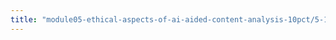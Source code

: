 ```yaml
---
title: "module05-ethical-aspects-of-ai-aided-content-analysis-10pct/5-1-2-computer-lab.qmd"
---
```


